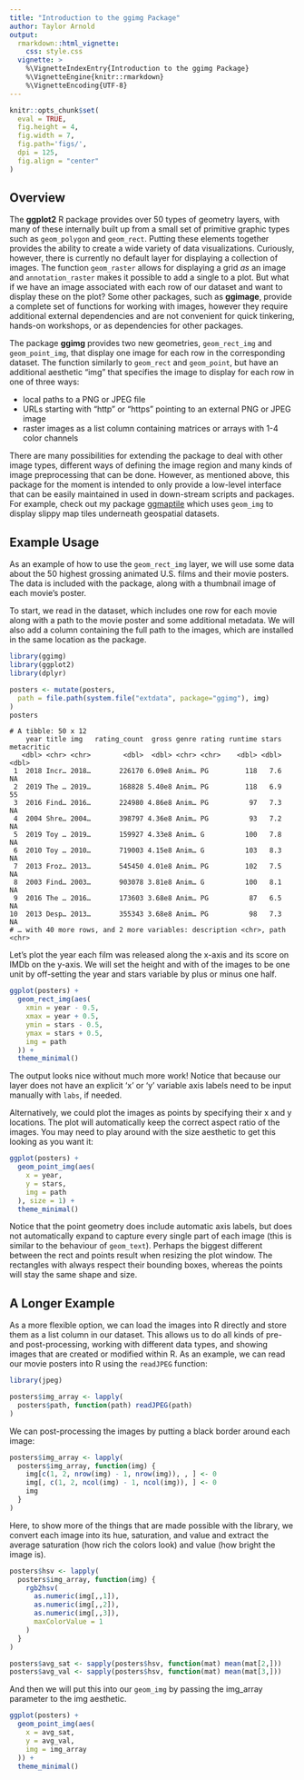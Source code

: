 ```yaml
---
title: "Introduction to the ggimg Package"
author: Taylor Arnold
output:
  rmarkdown::html_vignette:
    css: style.css
  vignette: >
    %\VignetteIndexEntry{Introduction to the ggimg Package}
    %\VignetteEngine{knitr::rmarkdown}
    %\VignetteEncoding{UTF-8}
---
```


```r
knitr::opts_chunk$set(
  eval = TRUE,
  fig.height = 4,
  fig.width = 7,
  fig.path='figs/',
  dpi = 125,
  fig.align = "center"
)
```

## Overview

The **ggplot2** R package provides over 50 types of geometry layers, with many
of these internally built up from a small set of primitive graphic types such
as `geom_polygon` and `geom_rect`. Putting these elements together provides
the ability to create a wide variety of data visualizations. Curiously, however,
there is currently no default layer for displaying a collection of images.
The function `geom_raster` allows for displaying a grid *as* an image and
`annotation_raster` makes it possible to add a single to a plot. But what if
we have an image associated with each row of our dataset and want to display
these on the plot? Some other packages, such as **ggimage**, provide a complete
set of functions for working with images, however they require additional
external dependencies and are not convenient for quick tinkering, hands-on
workshops, or as dependencies for other packages.

The package **ggimg** provides two new geometries, `geom_rect_img` and
`geom_point_img`, that display one image for each row in the corresponding
dataset. The function similarly to `geom_rect` and `geom_point`, but have an
additional aesthetic "img" that specifies the image to display for each row
in one of three ways:

- local paths to a PNG or JPEG file
- URLs starting with "http" or "https" pointing to an external PNG or JPEG image
- raster images as a list column containing matrices or arrays with 1-4 color
channels

There are many possibilities for extending the package to deal with other
image types, different ways of defining the image region and many kinds of image
preprocessing that can be done. However, as mentioned above, this package for
the moment is intended to only provide a low-level interface that can be easily
maintained in used in down-stream scripts and packages. For example, check out
my package [ggmaptile](https://github.com/statsmaths/ggmaptile) which uses
`geom_img` to display slippy map tiles underneath geospatial datasets.

## Example Usage

As an example of how to use the `geom_rect_img` layer, we will use some data
about the 50 highest grossing animated U.S. films and their movie posters. The
data is included with the package, along with a thumbnail image of each movie's
poster.

To start, we read in the dataset, which includes one row for each movie along
with a path to the movie poster and some additional metadata. We will also add
a column containing the full path to the images, which are installed in the
same location as the package.

```r
library(ggimg)
library(ggplot2)
library(dplyr)

posters <- mutate(posters,
  path = file.path(system.file("extdata", package="ggimg"), img)
)
posters
```
```
# A tibble: 50 x 12
    year title img   rating_count  gross genre rating runtime stars metacritic
   <dbl> <chr> <chr>        <dbl>  <dbl> <chr> <chr>    <dbl> <dbl>      <dbl>
 1  2018 Incr… 2018…       226170 6.09e8 Anim… PG         118   7.6         NA
 2  2019 The … 2019…       168828 5.40e8 Anim… PG         118   6.9         55
 3  2016 Find… 2016…       224980 4.86e8 Anim… PG          97   7.3         NA
 4  2004 Shre… 2004…       398797 4.36e8 Anim… PG          93   7.2         NA
 5  2019 Toy … 2019…       159927 4.33e8 Anim… G          100   7.8         NA
 6  2010 Toy … 2010…       719003 4.15e8 Anim… G          103   8.3         NA
 7  2013 Froz… 2013…       545450 4.01e8 Anim… PG         102   7.5         NA
 8  2003 Find… 2003…       903078 3.81e8 Anim… G          100   8.1         NA
 9  2016 The … 2016…       173603 3.68e8 Anim… PG          87   6.5         NA
10  2013 Desp… 2013…       355343 3.68e8 Anim… PG          98   7.3         NA
# … with 40 more rows, and 2 more variables: description <chr>, path <chr>
```

Let's plot the year each film was released along the x-axis and its score on
IMDb on the y-axis. We will set the height and with of the images to be one unit
by off-setting the year and stars variable by plus or minus one half.

```r
ggplot(posters) +
  geom_rect_img(aes(
    xmin = year - 0.5,
    xmax = year + 0.5,
    ymin = stars - 0.5,
    ymax = stars + 0.5,
    img = path
  )) +
  theme_minimal()
```

The output looks nice without much more work! Notice that because our layer
does not have an explicit 'x' or 'y' variable axis labels need to be input
manually with `labs`, if needed.

Alternatively, we could plot the images as points by specifying their x and y
locations. The plot will automatically keep the correct aspect ratio of the
images. You may need to play around with the size aesthetic to get this looking
as you want it:

```r
ggplot(posters) +
  geom_point_img(aes(
    x = year,
    y = stars,
    img = path
  ), size = 1) +
  theme_minimal()
```

Notice that the point geometry does include automatic axis labels, but does not
automatically expand to capture every single part of each image (this is
similar to the behaviour of `geom_text`).
Perhaps the biggest different between the rect and points result when resizing
the plot window. The rectangles with always respect their bounding boxes,
whereas the points will stay the same shape and size.

## A Longer Example

As a more flexible option, we can load the images into R directly and
store them as a list column in our dataset. This allows us to do all kinds of
pre- and post-processing, working with different data types, and showing images
that are created or modified within R. As an example, we can read our movie
posters into R using the `readJPEG` function:

```r
library(jpeg)

posters$img_array <- lapply(
  posters$path, function(path) readJPEG(path)
)
```

We can post-processing the images by putting a black border around each image:

```r
posters$img_array <- lapply(
  posters$img_array, function(img) {
    img[c(1, 2, nrow(img) - 1, nrow(img)), , ] <- 0
    img[, c(1, 2, ncol(img) - 1, ncol(img)), ] <- 0
    img
  }
)
```

Here, to show more of the things that are made possible with the library,
we convert each image into its hue, saturation, and value and extract the
average saturation (how rich the colors look) and value (how bright the image
is).

```r
posters$hsv <- lapply(
  posters$img_array, function(img) {
    rgb2hsv(
      as.numeric(img[,,1]),
      as.numeric(img[,,2]),
      as.numeric(img[,,3]),
      maxColorValue = 1
    )
  }
)

posters$avg_sat <- sapply(posters$hsv, function(mat) mean(mat[2,]))
posters$avg_val <- sapply(posters$hsv, function(mat) mean(mat[3,]))
```

And then we will put this into our `geom_img` by passing the img_array parameter
to the img aesthetic.

```r
ggplot(posters) +
  geom_point_img(aes(
    x = avg_sat,
    y = avg_val,
    img = img_array
  )) +
  theme_minimal()
```
